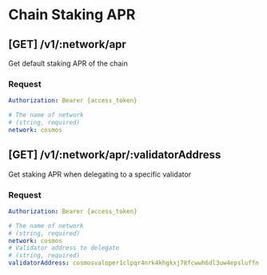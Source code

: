 
# Chain Staking APR

## **[GET]** /v1/:network/apr

Get default staking APR of the chain

### Request

```yaml filename="Headers"
Authorization: Bearer {access_token}
```

```yaml filename="Parameters"
# The name of network
# (string, required)
network: cosmos
```

<TryAPI method="GET" host="http://3.88.109.66" url="/v1/:network/apr" useBearerAuthorization />

## **[GET]** /v1/:network/apr/:validatorAddress

Get staking APR when delegating to a specific validator

### Request

```yaml filename="Headers"
Authorization: Bearer {access_token}
```

```yaml filename="Parameters"
# The name of network
# (string, required)
network: cosmos
# Validator address to delegate
# (string, required)
validatorAddress: cosmosvaloper1clpqr4nrk4khgkxj78fcwwh6dl3uw4epsluffn
```

<TryAPI
  method="GET"
  host="http://3.88.109.66"
  url="/v1/:network/apr/:validatorAddress"
  useBearerAuthorization
/>
